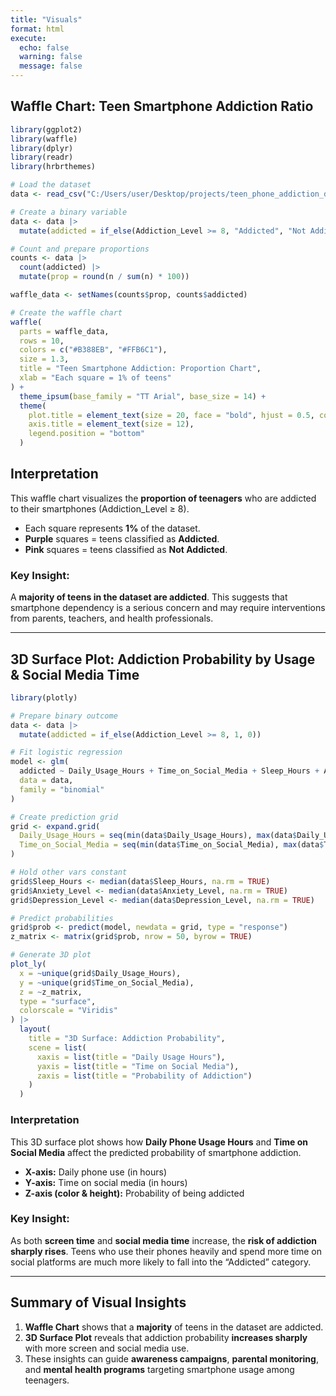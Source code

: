```yaml
---
title: "Visuals"
format: html
execute:
  echo: false
  warning: false
  message: false
---
```


## Waffle Chart: Teen Smartphone Addiction Ratio

```r
library(ggplot2)
library(waffle)
library(dplyr)
library(readr)
library(hrbrthemes)

# Load the dataset
data <- read_csv("C:/Users/user/Desktop/projects/teen_phone_addiction_dataset.csv")

# Create a binary variable
data <- data |>
  mutate(addicted = if_else(Addiction_Level >= 8, "Addicted", "Not Addicted"))

# Count and prepare proportions
counts <- data |>
  count(addicted) |>
  mutate(prop = round(n / sum(n) * 100))

waffle_data <- setNames(counts$prop, counts$addicted)

# Create the waffle chart
waffle(
  parts = waffle_data,
  rows = 10,
  colors = c("#B388EB", "#FFB6C1"),
  size = 1.3,
  title = "Teen Smartphone Addiction: Proportion Chart",
  xlab = "Each square = 1% of teens"
) +
  theme_ipsum(base_family = "TT Arial", base_size = 14) +
  theme(
    plot.title = element_text(size = 20, face = "bold", hjust = 0.5, color = "#4A148C"),
    axis.title = element_text(size = 12),
    legend.position = "bottom"
  )
```

## Interpretation

This waffle chart visualizes the **proportion of teenagers** who are addicted to their smartphones (Addiction_Level ≥ 8).

- Each square represents **1%** of the dataset.
- **Purple** squares = teens classified as **Addicted**.
- **Pink** squares = teens classified as **Not Addicted**.

### Key Insight:

A **majority of teens in the dataset are addicted**. This suggests that smartphone dependency is a serious concern and may require interventions from parents, teachers, and health professionals.

---

##  3D Surface Plot: Addiction Probability by Usage & Social Media Time

```r
library(plotly)

# Prepare binary outcome
data <- data |>
  mutate(addicted = if_else(Addiction_Level >= 8, 1, 0))

# Fit logistic regression
model <- glm(
  addicted ~ Daily_Usage_Hours + Time_on_Social_Media + Sleep_Hours + Anxiety_Level + Depression_Level,
  data = data,
  family = "binomial"
)

# Create prediction grid
grid <- expand.grid(
  Daily_Usage_Hours = seq(min(data$Daily_Usage_Hours), max(data$Daily_Usage_Hours), length.out = 50),
  Time_on_Social_Media = seq(min(data$Time_on_Social_Media), max(data$Time_on_Social_Media), length.out = 50)
)

# Hold other vars constant
grid$Sleep_Hours <- median(data$Sleep_Hours, na.rm = TRUE)
grid$Anxiety_Level <- median(data$Anxiety_Level, na.rm = TRUE)
grid$Depression_Level <- median(data$Depression_Level, na.rm = TRUE)

# Predict probabilities
grid$prob <- predict(model, newdata = grid, type = "response")
z_matrix <- matrix(grid$prob, nrow = 50, byrow = TRUE)

# Generate 3D plot
plot_ly(
  x = ~unique(grid$Daily_Usage_Hours),
  y = ~unique(grid$Time_on_Social_Media),
  z = ~z_matrix,
  type = "surface",
  colorscale = "Viridis"
) |>
  layout(
    title = "3D Surface: Addiction Probability",
    scene = list(
      xaxis = list(title = "Daily Usage Hours"),
      yaxis = list(title = "Time on Social Media"),
      zaxis = list(title = "Probability of Addiction")
    )
  )
```

###  Interpretation

This 3D surface plot shows how **Daily Phone Usage Hours** and **Time on Social Media** affect the predicted probability of smartphone addiction.


- **X-axis:** Daily phone use (in hours)
- **Y-axis:** Time on social media (in hours)
- **Z-axis (color & height):** Probability of being addicted

###  Key Insight:

As both **screen time** and **social media time** increase, the **risk of addiction sharply rises**. Teens who use their phones heavily and spend more time on social platforms are much more likely to fall into the "Addicted" category.

---

##  Summary of Visual Insights

1. **Waffle Chart** shows that a **majority** of teens in the dataset are addicted.
2. **3D Surface Plot** reveals that addiction probability **increases sharply** with more screen and social media use.
3. These insights can guide **awareness campaigns**, **parental monitoring**, and **mental health programs** targeting smartphone usage among teenagers.
